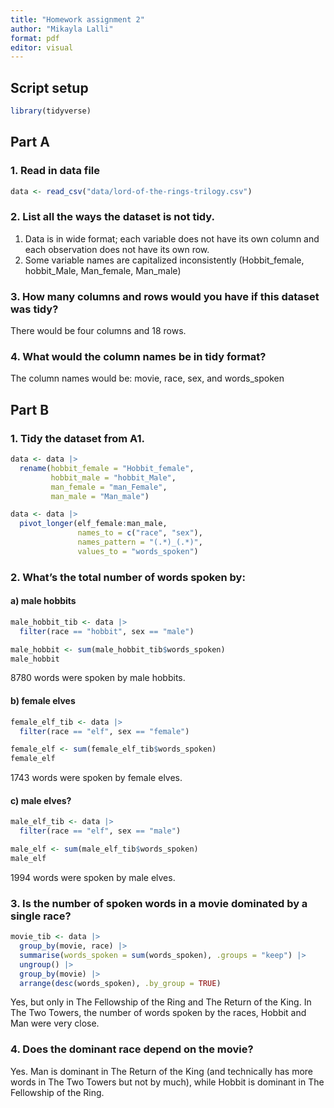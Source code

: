 ```yaml
---
title: "Homework assignment 2"
author: "Mikayla Lalli"
format: pdf
editor: visual
---
```


## Script setup

```r
library(tidyverse)
```

## Part A

### 1. Read in data file

```r
data <- read_csv("data/lord-of-the-rings-trilogy.csv")
```

### 2. List all the ways the dataset is not tidy.

1.  Data is in wide format; each variable does not have its own column and each observation does not have its own row.
2.  Some variable names are capitalized inconsistently (Hobbit_female, hobbit_Male, Man_female, Man_male)

### 3. How many columns and rows would you have if this dataset was tidy?

There would be four columns and 18 rows.

### 4. What would the column names be in tidy format?

The column names would be: movie, race, sex, and words_spoken

## Part B

### 1. Tidy the dataset from A1.

```r
data <- data |>
  rename(hobbit_female = "Hobbit_female",
         hobbit_male = "hobbit_Male",
         man_female = "man_Female",
         man_male = "Man_male")
```

```r
data <- data |> 
  pivot_longer(elf_female:man_male,
               names_to = c("race", "sex"),
               names_pattern = "(.*)_(.*)",
               values_to = "words_spoken")
```

### 2. What’s the total number of words spoken by:

#### a) male hobbits

```r
male_hobbit_tib <- data |> 
  filter(race == "hobbit", sex == "male")

male_hobbit <- sum(male_hobbit_tib$words_spoken)
male_hobbit
```

8780 words were spoken by male hobbits.

#### b) female elves

```r
female_elf_tib <- data |> 
  filter(race == "elf", sex == "female")

female_elf <- sum(female_elf_tib$words_spoken)
female_elf
```

1743 words were spoken by female elves.

#### c) male elves?

```r
male_elf_tib <- data |> 
  filter(race == "elf", sex == "male")

male_elf <- sum(male_elf_tib$words_spoken)
male_elf
```

1994 words were spoken by male elves.

### 3. Is the number of spoken words in a movie dominated by a single race?

```r
movie_tib <- data |> 
  group_by(movie, race) |> 
  summarise(words_spoken = sum(words_spoken), .groups = "keep") |> 
  ungroup() |> 
  group_by(movie) |> 
  arrange(desc(words_spoken), .by_group = TRUE)
```

Yes, but only in The Fellowship of the Ring and The Return of the King. In The Two Towers, the number of words spoken by the races, Hobbit and Man were very close.

### 4. Does the dominant race depend on the movie?

Yes. Man is dominant in The Return of the King (and technically has more words in The Two Towers but not by much), while Hobbit is dominant in The Fellowship of the Ring.
